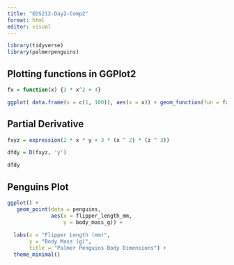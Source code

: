 ```yaml
---
title: "EDS212-Day2-Comp2"
format: html
editor: visual
---
```


```r
library(tidyverse)
library(palmerpenguins)
```

## Plotting functions in GGPlot2

```r
fx = function(x) {3 * x^2 + 4}

ggplot( data.frame(x = c(1, 100)), aes(x = x)) + geom_function(fun = fx)
```

## Partial Derivative 

```r
fxyz = expression(2 * x * y + 3 * (x ^ 2) * (z ^ 3))

dfdy = D(fxyz, 'y')

dfdy
```

## Penguins Plot

```r
ggplot() +
   geom_point(data = penguins, 
              aes(x = flipper_length_mm, 
                  y = body_mass_g)) + 
  
  labs(x = "Flipper Length (mm)", 
       y = "Body Mass (g)",
       title = "Palmer Penguins Body Dimensions") +
  theme_minimal()
```
